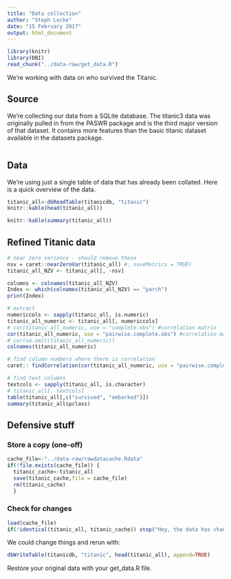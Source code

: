 ```yaml
---
title: "Data collection"
author: "Steph Locke"
date: "15 February 2017"
output: html_document
---
```


```r
library(knitr)
library(DBI)
read_chunk("../data-raw/get_data.R")
```

We're working with data on who survived the Titanic. 

## Source
We're collecting our data from a SQLite database. The titanic3 data was originally pulled in from the PASWR package and is the third major version of that dataset. It contains more features than the basic titanic dataset available in the datasets package.

```r
```

## Data
We're using just a single table of data that has already been collated. Here is a quick overview of the data.

```r
titanic_all<-dbReadTable(titanicdb, "titanic")
knitr::kable(head(titanic_all))
```

```r
knitr::kable(summary(titanic_all))
```

## Refined Titanic data
```r
# near zero variance - should remove these
nsv = caret::nearZeroVar(titanic_all) #, saveMetrics = TRUE)
titanic_all_NZV <- titanic_all[, -nsv]

columns <- colnames(titanic_all_NZV)
Index <- which(colnames(titanic_all_NZV) == "parch")
print(Index)

# extract 
numericcols <- sapply(titanic_all, is.numeric)
titanic_all_numeric <- titanic_all[, numericcols]
# cor(titanic_all_numeric, use = "complete.obs") #correlation matrix
cor(titanic_all_numeric, use = "pairwise.complete.obs") #correlation matrix
# cor(na.omit(titanic_all_numeric))
colnames(titanic_all_numeric)

# find column numbers where there is correlation
caret:: findCorrelation(cor(titanic_all_numeric, use = "pairwise.complete.obs"))

# find text columns
textcols <- sapply(titanic_all, is.character)
# titanic_all[, textcols]
table(titanic_all[,c("survived", "embarked")])
summary(titanic_all$pclass)

```


## Defensive stuff
### Store a copy (one-off)
```r
cache_file<-"../data-raw/rawdatacache.Rdata"
if(!file.exists(cache_file)) {
  titanic_cache<-titanic_all
  save(titanic_cache,file = cache_file)
  rm(titanic_cache)
  }
```

### Check for changes
```r
load(cache_file)
if(!identical(titanic_all, titanic_cache)) stop("Hey, the data has changed, you should check that out!")
```

We could change things and rerun with:

```r
dbWriteTable(titanicdb, "titanic", head(titanic_all), append=TRUE)
```

Restore your original data with your get_data.R file.
